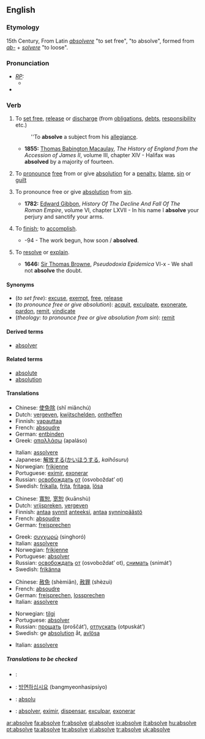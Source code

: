 ==English==

===Etymology===
15th Century, From Latin ''[[absolvere]]'' "to set free", "to absolve", formed from ''[[ab-]]'' + ''[[solvere]]'' "to loose".

===Pronunciation===
* ''[[RP]]:''
** {{IPA|/əbˈzɒlv/}}
* {{audio|en-us-absolve.ogg|Audio (US)}}

===Verb===
{{en-verb|absolv|ing}}

# {{transitive}} To [[set free]], [[release]] or [[discharge]] (from [[obligation]]s, [[debt]]s, [[responsibility]] etc.)
#: ''To '''absolve''' a subject from his [[allegiance]].
#* '''1855:''' [[w:Thomas Babington Macaulay|Thomas Babington Macaulay]], ''The History of England from the Accession of James II'', volume III, chapter XIV - Halifax was '''absolved''' by a majority of fourteen.
# {{transitive}} To [[pronounce]] [[free]] from or give [[absolution]] for a [[penalty]], [[blame]], [[sin]] or [[guilt]]
# {{transitive}} {{theology}} To pronounce free or give [[absolution]] from [[sin]].
#* '''1782:''' [[w:Edward Gibbon|Edward Gibbon]], ''History Of The Decline And Fall Of The Roman Empire'', volume VI, chapter LXVII - In his name I '''absolve''' your perjury and sanctify your arms.
# {{transitive}} {{obsolete}} To [[finish]]; to [[accomplish]].
#* {{RQ:Milton Lost 1674, 7}}-94 - The work begun, how soon / '''absolved'''.
# {{obsolete}} To [[resolve]] or [[explain]].
#* '''1646:''' [[w:Thomas Browne|Sir Thomas Browne]], ''Pseudodoxia Epidemica'' VI-x - We shall not '''absolve''' the doubt.

====Synonyms====
* (''to set free''): [[excuse]], [[exempt]], [[free]], [[release]]
* (''to pronounce free or give absolution''): [[acquit]], [[exculpate]], [[exonerate]], [[pardon]], [[remit]], [[vindicate]]
* (''theology: to pronounce free or give absolution from sin''): [[remit]]

====Derived terms====
* [[absolver]]

====Related terms====
* [[absolute]]
* [[absolution]]

====Translations====
{{trans-top|to set free}}
* Chinese: [[使免除]] (shǐ miǎnchú)
* Dutch: [[vergeven]], [[kwijtschelden]], [[ontheffen]]
* Finnish: [[vapauttaa]]
* French: [[absoudre]]
* German: [[entbinden]]
* Greek: [[απαλλάσω]] (apaláso)
{{trans-mid}}
* Italian: [[assolvere]]
* Japanese: [[解放する]]([[かいほう]]する, ''kaihōsuru'')
* Norwegian: [[frikjenne]]
* Portuguese: [[eximir]], [[exonerar]]
* Russian: [[освобождать]] [[от]] (osvoboždat’ ot)
* Swedish: [[frikalla]], [[frita]], [[fritaga]], [[lösa]]
{{trans-bottom}}

{{trans-top|to pronounce free or give absolution}}
* Chinese: [[寬恕]], [[宽恕]] (kuānshù)
* Dutch: [[vrijspreken]], [[vergeven]]
* Finnish: [[antaa anteeksi|antaa]] [[synti|synnit]] [[antaa anteeksi|anteeksi]], [[antaa]] [[synninpäästö]]
* French: [[absoudre]]
* German: [[freisprechen]]
{{trans-mid}}
* Greek: [[συγχωρώ]] (singhoró)
* Italian: [[assolvere]]
* Norwegian: [[frikjenne]]
* Portuguese: [[absolver]]
* Russian: [[освобождать]] [[от]] (osvoboždat’ ot), [[снимать]] (snimát’)
* Swedish: [[frikänna]]
{{trans-bottom}}

{{trans-top|theology: to pronounce free or give absolution from sin}}
* Chinese: [[赦免]] (shèmiǎn), [[赦罪]] (shèzuì)
* French: [[absoudre]]
* German: [[freisprechen]], [[lossprechen]]
* Italian: [[assolvere]]
{{trans-mid}}
* Norwegian: [[tilgi]]
* Portuguese: [[absolver]]
* Russian: [[прощать]] (proščát’), [[отпускать]] (otpuskát’)
* Swedish: ge [[absolution]] åt, [[avlösa]]
{{trans-bottom}}

{{trans-top|to finish, to accomplish}}
* Italian: [[assolvere]]
{{trans-mid}}
{{trans-bottom}}

{{trans-top|obsolete: to resolve or explain}}
{{trans-mid}}
{{trans-bottom}}

=====Translations to be checked=====
{{checktrans}}
* {{ttbc|Arabic}}: {{Arab|[[أحلت|أحلّت]]}}
* {{ttbc|Korean}}: [[방면하십시요]] (bangmyeonhasipsiyo)
* {{ttbc|Novial}}: [[absolu]]
* {{ttbc|Spanish}}: [[absolver]], [[eximir]], [[dispensar]], [[exculpar]], [[exonerar]]

[[ar:absolve]]
[[fa:absolve]]
[[fr:absolve]]
[[gl:absolve]]
[[io:absolve]]
[[it:absolve]]
[[hu:absolve]]
[[pt:absolve]]
[[ta:absolve]]
[[te:absolve]]
[[vi:absolve]]
[[tr:absolve]]
[[uk:absolve]]